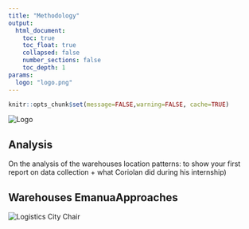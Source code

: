 ```yaml
---
title: "Methodology"
output:
  html_document:
    toc: true
    toc_float: true
    collapsed: false
    number_sections: false
    toc_depth: 1
params:
  logo: "logo.png"
---
```


```r
knitr::opts_chunk$set(message=FALSE,warning=FALSE, cache=TRUE)
```

::: toc-header
<img src="images/logo.png" alt="Logo"/>
:::

## Analysis

On the analysis of the warehouses location patterns: to show your first report on data collection + what Coriolan did during his internship)

## Warehouses EmanuaApproaches {.tabset}

::: bottom-banner
<img src="images/bottom-banner.png" alt="Logistics City Chair"/>
:::
